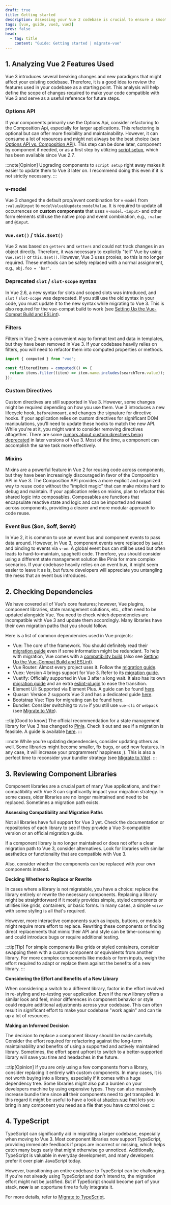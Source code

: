 ```yaml
---
draft: true
title: Getting started
description: Assessing your Vue 2 codebase is crucial to ensure a smooth migration. This guide will help you identify areas of your code that need updating.
tags: [vue, guide, vue3, vue2]
prev: false
head:
  - tag: title
    content: "Guide: Getting started | migrate-vue"
---
```


## 1. Analyzing Vue 2 Features Used

Vue 3 introduces several breaking changes and new paradigms that might affect your existing codebase.
Therefore, it is a good idea to review the features used in your codebase as a starting point.
This analysis will help define the scope of changes required to make your code compatible with Vue 3 and serve as a useful reference for future steps.

### Options API

If your components primarily use the Options Api, consider refactoring to the Composition Api, especially for larger applications. This refactoring is optional but can offer more flexibility and maintainability.
However, it can consume a lot of resources and might not always be the best choice (see [Options API vs. Composition API](/guide/4-options-api-vs-composition-api)).
This step can be done later, component by component if needed, or as a first step by utilizing [script setup](https://vuejs.org/api/sfc-script-setup), which has been available since Vue 2.7.

:::note[Opinion]
Upgrading components to `script setup` right away makes it easier to update them to Vue 3 later on.
I recommend doing this even if it is not strictly necessary.
:::

### v-model

Vue 3 changed the default prop/event combination for `v-model` from `:value`/`@input` to `modelValue`/`@update:modelValue`.
It is required to update all occurrences on **custom components** that uses `v-model`.
`<input>` and other form elements still use the native prop and event combination, e.g., `:value` and `@input`.

### `Vue.set()` / `this.$set()`

Vue 2 was based on `getters` and `setters` and could not track changes in an object directly.
Therefore, it was necessary to explicitly "tell" Vue by using `Vue.set()` or `this.$set()`.
However, Vue 3 uses proxies, so this is no longer required.
These methods can be safely replaced with a normal assignment, e.g., `obj.foo = 'bar'`.

### Deprecated `slot` / `slot-scope` syntax

In Vue 2.6, a new syntax for slots and scoped slots was introduced, and `slot` / `slot-scope` was deprecated.
If you still use the old syntax in your code, you must update it to the new syntax while migrating to Vue 3.
This is also required for the vue-compat build to work (see [Setting Up the Vue-Compat Build and ESLint](/guide/5-migrate-to-vue-3#1-setting-up-the-vue-compat-build-and-eslint)).

### Filters

Filters in Vue 2 were a convenient way to format text and data in templates, but they have been removed in Vue 3. If your codebase heavily relies on filters, you will need to refactor them into computed properties or methods.

```js
import { computed } from "vue";

const filteredItems = computed(() => {
  return items.filter((item) => item.name.includes(searchTerm.value));
});
```

### Custom Directives

Custom directives are still supported in Vue 3. However, some changes might be required depending on how you use them.
Vue 3 introduces a new lifecycle hook, `beforeUnmount`, and changes the signature for directive hooks.
If your application relies on custom directives for significant DOM manipulations, you'll need to update these hooks to match the new API.
While you're at it, you might want to consider removing directives altogether.
There are some [rumors about custom directives being deprecated](https://youtu.be/xvkf3KOaRlQ?si=JAoLrkEX-p31NOQ2&t=1260) in later versions of Vue 3.
Most of the time, a component can accomplish the same task more effectively.

### Mixins

Mixins are a powerful feature in Vue 2 for reusing code across components, but they have been increasingly discouraged in favor of the Composition API in Vue 3.
The Composition API provides a more explicit and organized way to reuse code without the "implicit magic" that can make mixins hard to debug and maintain.
If your application relies on mixins, plan to refactor this shared logic into composables.
Composables are functions that encapsulate reactive state and logic and can be imported and reused across components, providing a clearer and more modular approach to code reuse.

### Event Bus ($on, $off, $emit)

In Vue 2, it is common to use an event bus and component events to pass data around.
However, in Vue 3, component events were replaced by `$emit` and binding to events via `v-on`.
A global event bus can still be used but often leads to hard-to-maintain, spaghetti code.
Therefore, you should consider using a different state management solution like Pinia for more complex scenarios.
If your codebase heavily relies on an event bus, it might seem easier to leave it as is, but future developers will appreciate you untangling the mess that an event bus introduces.

## 2. Checking Dependencies

We have covered all of Vue's core features; however, Vue plugins, component libraries, state management solutions, etc., often need to be updated alongside Vue. You need to check which dependencies are incompatible with Vue 3 and update them accordingly. Many libraries have their own migration paths that you should follow.

Here is a list of common dependencies used in Vue projects:

- Vue: The core of the framework. You should definitely read their [migration guide](https://v3-migration.vuejs.org/) even if some information might be redundant. To help with migration, Vue comes with a [compatibility build](https://www.npmjs.com/package/@vue/compat) (also see [Setting Up the Vue-Compat Build and ESLint](/guide/5-migrate-to-vue-3#1-setting-up-the-vue-compat-build-and-eslint)).
- Vue Router: Almost every project uses it. Follow the [migration guide](https://router.vuejs.org/guide/migration/index.html).
- Vuex: Version 4 brings support for Vue 3. Refer to its [migration guide](https://vuex.vuejs.org/guide/migration.html).
- Vuetify: Officially supported in Vue 3 after a long wait. It also has its own [migration guide](https://vuetifyjs.com/en/getting-started/upgrade-guide/) and an extra [eslint-plugin](https://www.npmjs.com/package/eslint-plugin-vuetify/) to ease the transition.
- Element UI: Supported via Element Plus. A guide can be found [here](https://element-plus.org/en-US/guide/migration).
- Quasar: Version 2 supports Vue 3 and has a dedicated guide [here](https://quasar.dev/start/upgrade-guide).
- Bootstrap Vue: Tips for migrating can be found [here](https://bootstrap-vue.org/vue3).
- Bundler: Consider switching to `Vite` if you still use `vue-cli` or `webpack` (see [Migrate to Vite](/guide/2-migrate-to-vite)).

:::tip[Good to know]
The official recommendation for a state management library for Vue 3 has changed to [Pinia](https://pinia.vuejs.org).
Check it out and see if a migration is feasible. A guide is available [here](https://pinia.vuejs.org/cookbook/migration-vuex.html).
:::

:::note
While you're updating dependencies, consider updating others as well. Some libraries might become smaller, fix bugs, or add new features. In any case, it will increase your programmers' happiness ;). This is also a perfect time to reconsider your bundler strategy (see [Migrate to Vite](/guide/2-migrate-to-vite)).
:::

## 3. Reviewing Component Libraries

Component libraries are a crucial part of many Vue applications,
and their compatibility with Vue 3 can significantly impact your migration strategy.
In some cases, older libraries are no longer maintained and need to be replaced. Sometimes a migration path exists.

**Assessing Compatibility and Migration Paths**

Not all libraries have full support for Vue 3 yet.
Check the documentation or repositories of each library to see if they provide a Vue 3-compatible version or an official migration guide.

If a component library is no longer maintained or does not offer a clear migration path to Vue 3, consider alternatives.
Look for libraries with similar aesthetics or functionality that are compatible with Vue 3.

Also, consider whether the components can be replaced with your own components instead.

**Deciding Whether to Replace or Rewrite**

In cases where a library is not migratable, you have a choice: replace the library entirely or rewrite the necessary components.
Replacing a library might be straightforward if it mostly provides simple, styled components or utilities like grids, containers, or basic forms.
In many cases, a simple `<div>` with some styling is all that's required.

However, more interactive components such as inputs, buttons, or modals might require more effort to replace.
Rewriting these components or finding direct replacements that mimic their API and style can be time-consuming and could introduce bugs or require additional testing.

:::tip[Tip]
For simple components like grids or styled containers, consider swapping them with a custom component or equivalents from another library.
For more complex components like modals or form inputs, weigh the effort required to adapt or replace them against the benefits of a new library.
:::

**Considering the Effort and Benefits of a New Library**

When considering a switch to a different library, factor in the effort involved in re-styling and re-testing your application. Even if the new library offers a similar look and feel, minor differences in component behavior or style could require additional adjustments across your codebase.
This can often result in significant effort to make your codebase "work again" and can tie up a lot of resources.

**Making an Informed Decision**

The decision to replace a component library should be made carefully. Consider the effort required for refactoring against the long-term maintainability and benefits of using a supported and actively maintained library. Sometimes, the effort spent upfront to switch to a better-supported library will save you time and headaches in the future.

:::tip[Opinion]
If you are only using a few components from a library, consider replacing it entirely with custom components.
In many cases, it is not worth buying into a library, especially if it comes with a huge dependency tree.
Some libraries might also put a burden on your developers machine by using expensive types.
They can also massively increase bundle time since **all** their components need to get transpiled.
In this regard it might be useful to have a look at [shadcn-vue](https://www.shadcn-vue.com/) that lets you bring in any component you need as a file that you have control over.
:::

## 4. TypeScript

TypeScript can significantly aid in migrating a larger codebase, especially when moving to Vue 3.
Most component libraries now support TypeScript, providing immediate feedback if props are incorrect or missing, which helps catch many bugs early that might otherwise go unnoticed.
Additionally, TypeScript is valuable in everyday development, and many developers prefer it over plain JavaScript today.

However, transitioning an entire codebase to TypeScript can be challenging. If you're not already using TypeScript and don't intend to, the migration effort might not be justified.
But if TypeScript should become part of your stack, **now** is an opportune time to fully integrate it.

For more details, refer to [Migrate to TypeScript](/guide/3-migrate-to-typescript).
